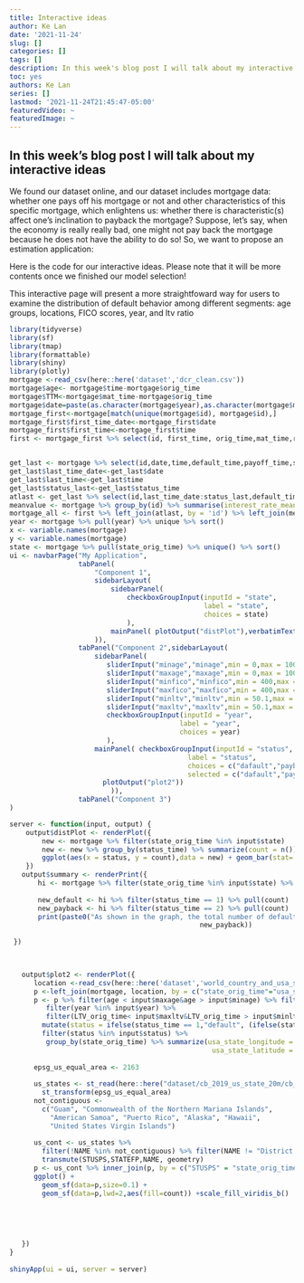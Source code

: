 ```yaml
---
title: Interactive ideas
author: Ke Lan
date: '2021-11-24'
slug: []
categories: []
tags: []
description: In this week's blog post I will talk about my interactive ideas
toc: yes
authors: Ke Lan
series: []
lastmod: '2021-11-24T21:45:47-05:00'
featuredVideo: ~
featuredImage: ~
---
```



## In this week's blog post I will talk about my interactive ideas

We found our dataset online, and our dataset includes mortgage data: whether one pays off his mortgage or not and other characteristics of this specific mortgage, which enlightens us: whether there is characteristic(s) affect one's inclination to payback the mortgage? Suppose, let's say, when the economy is really really bad, one might not pay back the mortgage because he does not have the ability to do so! So, we want to propose an estimation application:

Here is the code for our interactive ideas. Please note that it will be more contents once we finished our model selection!

This interactive page will present a more straightfoward way for users to examine the distribution of default behavior among different segments: age groups, locations, FICO scores, year, and ltv ratio

```r
library(tidyverse)
library(sf)
library(tmap)
library(formattable)
library(shiny)
library(plotly)
mortgage <-read_csv(here::here('dataset','dcr_clean.csv'))
mortgage$age<- mortgage$time-mortgage$orig_time
mortgage$TTM<-mortgage$mat_time-mortgage$orig_time
mortgage$date=paste(as.character(mortgage$year),as.character(mortgage$month),as.character(mortgage$day),sep='-')
mortgage_first<-mortgage[match(unique(mortgage$id), mortgage$id),]
mortgage_first$first_time_date<-mortgage_first$date
mortgage_first$first_time<-mortgage_first$time
first <- mortgage_first %>% select(id, first_time, orig_time,mat_time,rate_time,REtype_CO_orig_time,REtype_PU_orig_time,REtype_SF_orig_time,investor_orig_time,balance_orig_time:Interest_Rate_orig_time,state_orig_time,hpi_orig_time,first_time_date, age, TTM)


get_last <- mortgage %>% select(id,date,time,default_time,payoff_time,status_time) %>% group_by(id) %>% summarise_all(last)
get_last$last_time_date<-get_last$date
get_last$last_time<-get_last$time
get_last$status_last<-get_last$status_time
atlast <- get_last %>% select(id,last_time_date:status_last,default_time)
meanvalue <- mortgage %>% group_by(id) %>% summarise(interest_rate_mean = mean(interest_rate_time),gdp_mean = mean(gdp_time), risk_free_mean = mean(rate_time),hpi_mean = mean(hpi_time),uer_mean = mean(uer_time))
mortgage_all <- first %>% left_join(atlast, by = 'id') %>% left_join(meanvalue, by = 'id')
year <- mortgage %>% pull(year) %>% unique %>% sort()
x <- variable.names(mortgage)
y <- variable.names(mortgage)
state <- mortgage %>% pull(state_orig_time) %>% unique() %>% sort()
ui <- navbarPage("My Application",
                 tabPanel(
                     "Component 1",
                     sidebarLayout(
                         sidebarPanel(
                             checkboxGroupInput(inputId = "state",
                                                label = "state",
                                                choices = state)
                             ),
                         mainPanel( plotOutput("distPlot"),verbatimTextOutput("summary") )
                     )),
                 tabPanel("Component 2",sidebarLayout(
                     sidebarPanel(
                        sliderInput("minage","minage",min = 0,max = 100,value = 0),
                        sliderInput("maxage","maxage",min = 0,max = 100,value = 100),
                        sliderInput("minfico","minfico",min = 400,max = 840,value = 400),
                        sliderInput("maxfico","maxfico",min = 400,max = 840,value = 840),
                        sliderInput("minltv","minltv",min = 50.1,max = 218.5,value = 50.1),
                        sliderInput("maxltv","maxltv",min = 50.1,max = 218.5,value = 218.5),
                        checkboxGroupInput(inputId = "year",
                                          label = "year",
                                          choices = year)
                        ), 
                     mainPanel( checkboxGroupInput(inputId = "status",
                                            label = "status",
                                            choices = c("dafault","payback","haven't reach maturity"),
                                            selected = c("dafault","payback","haven't reach maturity")),
                       plotOutput("plot2"))
                         )),
                 tabPanel("Component 3")
)

server <- function(input, output) {
    output$distPlot <- renderPlot({
        new <- mortgage %>% filter(state_orig_time %in% input$state) 
        new <- new %>% group_by(status_time) %>% summarize(count = n())%>% filter(status_time != 0)%>% mutate(status = ifelse(status_time == 1, "dafault", "payback"))
        ggplot(aes(x = status, y = count),data = new) + geom_bar(stat='identity')
    })
   output$summary <- renderPrint({
       hi <- mortgage %>% filter(state_orig_time %in% input$state) %>% group_by(status_time) %>% summarize(count = n())%>% filter(status_time != 0)%>% mutate(status = ifelse(status_time == 1, "dafault", "payback"))
       
       new_default <- hi %>% filter(status_time == 1) %>% pull(count)
       new_payback <- hi %>% filter(status_time == 2) %>% pull(count)
       print(paste0("As shown in the graph, the total number of default is: ", new_default, "  the total number of default is: ",
                                               new_payback))
    
 })


   
   output$plot2 <- renderPlot({ 
      location <-read_csv(here::here('dataset','world_country_and_usa_states_latitude_and_longitude_values.csv'))
      p <-left_join(mortgage, location, by = c("state_orig_time"="usa_state_code"))
      p <- p %>% filter(age < input$maxage&age > input$minage) %>% filter(FICO_orig_time< input$maxfico&FICO_orig_time > input$minfico)%>%
         filter(year %in% input$year) %>%
         filter(LTV_orig_time< input$maxltv&LTV_orig_time > input$minltv)  %>% 
        mutate(status = ifelse(status_time == 1,"default", (ifelse(status_time == 2, "payback","haven't reach maturity" )))) %>%
        filter(status %in% input$status) %>%
         group_by(state_orig_time) %>% summarize(usa_state_longitude = mean(usa_state_longitude),
                                                  usa_state_latitude = mean(usa_state_latitude),count = n())
      
      epsg_us_equal_area <- 2163
      
      us_states <- st_read(here::here("dataset/cb_2019_us_state_20m/cb_2019_us_state_20m.shp"))%>% 
        st_transform(epsg_us_equal_area)
      not_contiguous <-
        c("Guam", "Commonwealth of the Northern Mariana Islands",
          "American Samoa", "Puerto Rico", "Alaska", "Hawaii",
          "United States Virgin Islands")
      
      us_cont <- us_states %>%
        filter(!NAME %in% not_contiguous) %>% filter(NAME != "District of Columbia") %>%
        transmute(STUSPS,STATEFP,NAME, geometry)
      p <- us_cont %>% inner_join(p, by = c("STUSPS" = "state_orig_time"))
      ggplot() + 
        geom_sf(data=p,size=0.1) +
        geom_sf(data=p,lwd=2,aes(fill=count)) +scale_fill_viridis_b()
      
      
      
       
       
   })
}
    
shinyApp(ui = ui, server = server)



```